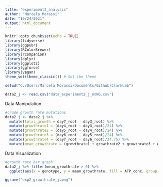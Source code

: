 ```yaml
---
title: "experiment2_analysis"
author: "Marcela Morassi"
date: "10/24/2021"
output: html_document
---
```


```r
knitr::opts_chunk$set(echo = TRUE)
library(tidyverse)
library(ggpubr)
library(RColorBrewer)
library(rcompanion)
library(dplyr)
library(ggplot2)
library(ggforce)
library(vegan)
theme_set(theme_classic()) # Set the theme

setwd("C:/Users/Marcela Morassi/Documents/Github/ClarkLab")

data2_j <- read.csv("data_experiment2_j_noNG.csv")

```


Data Manipulation
```r

#crude growth rate mutations
data2_j <- data2_j %>%  
  mutate(total_growth = day7_root - day3_root) %>% 
  mutate(growthrate1 = (day4_root - day3_root)/24) %>% 
  mutate(growthrate2 = (day5_root - day4_root)/24) %>% 
  mutate(growthrate3 = (day6_root - day5_root)/24) %>% 
  mutate(growthrate4 = (day7_root - day6_root)/24.75) %>% 
  mutate(mean_growthrate = (growthrate1 + growthrate2 + growthrate3 + growthrate4)/4)
```

Data Visualization
```r
#growth rate bar graph
data2_j %>% filter(mean_growthrate > 0) %>%  
  ggplot(aes(x = genotype, y = mean_growthrate, fill = ATP_conc, group = factor (ATP_conc))) + geom_bar(stat="identity", position = position_dodge())

ggsave("exp2_growthrate_j.png")


```

